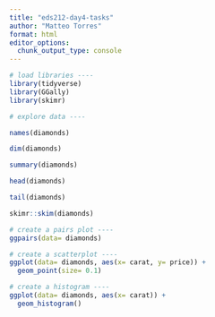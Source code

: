 ```yaml
---
title: "eds212-day4-tasks"
author: "Matteo Torres"
format: html
editor_options: 
  chunk_output_type: console
---
```


```r
# load libraries ----
library(tidyverse)
library(GGally)
library(skimr)
```

```r
# explore data ----

names(diamonds)

dim(diamonds)

summary(diamonds)

head(diamonds)

tail(diamonds)

skimr::skim(diamonds)

# create a pairs plot ----
ggpairs(data= diamonds)

# create a scatterplot ----
ggplot(data= diamonds, aes(x= carat, y= price)) +
  geom_point(size= 0.1)

# create a histogram ----
ggplot(data= diamonds, aes(x= carat)) +
  geom_histogram()
```

